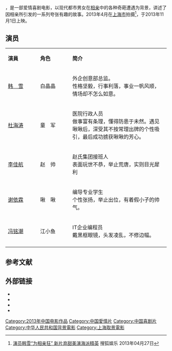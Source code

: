 {{Infobox film
| name                          = 我为相亲狂
| original_name <!-- 英文名 --> = Dating Fever
| image                         = 我为相亲狂.jpg
| caption                       = 都市、喜剧、爱情
| director<!-- 导演 -->         = 韩晶
| producer <!-- 制片 -->        = 
| producer_2                    = 周根祥
| writer  <!-- 编剧 -->         = 王旭、顾峥艺
| screenplay<!-- 剧本 -->       = 
| based_on <!-- 原著著作 -->    = 
| starring <!-- 主演 -->        = [[韩雪|韩　雪]]<br>[[杜海涛|杜海涛]]<br>[[李佳航|李佳航]]<br>[[谢依霖|谢依霖]]
| cinematography <!-- 摄影 -->  = 张力
| 統籌 = 沈玉卿、夏铭娜
| Gaffer <!-- 燈光 -->          = 杨国良
| editing <!-- 剪辑 -->         = 李晶亮、黄伟峰
| music <!-- 音乐 -->           = 蘇雋傑
| art director <!-- 美術 -->    = 
| costume consultant <!-- 造型設計 -->    = 
| studio  <!-- 制片商 -->       = 上海视野影视有限公司
| distributor <!-- 发行商 -->   = 
| released  <!-- 上映日期 -->   = {{CHNML}}{{film date|2013|11|1}}
| sarft_id <!-- 公映许可证号--> = 
| runtime  <!-- 片长时间 -->    = 107分鐘
| country  <!-- 产地 -->        = {{CHNML}}
| language                      = [[普通话|普通话]]
| budget  <!-- 预算花费 -->     = 
| gross  <!-- 票房 -->          =
| preceded_by <!-- 上一集 -->   = 
| imdb_id                       = tt2963484
| cn_name = 
| tw_name = 
| hk_name = 
}}

{{engname|《我为相亲狂》|Dating Fever}}，是一部爱情喜剧电影，以现代都市男女在[[相亲|相亲]]中的各种奇葩遭遇为背景，讲述了因相亲所引发的一系列夸张有趣的故事。2013年4月在[[上海市|上海市]]拍摄<ref>[http://yule.sohu.com/20130427/n374271189.shtml 演员韩雪“为相亲狂” 新片弃甜美演海派精英] {{Wayback|url=http://yule.sohu.com/20130427/n374271189.shtml |date=20190809090853 }} 搜狐娱乐 2013年04月27日</ref>，于2013年11月1日上映。

== 演员 ==
{|class="wikitable" width="50%"
|- style="background:cornflowerblue; color:white" align=center
|style="width:10%"|'''演員'''||style="width:10%"|'''角色'''||style="width:30%"|'''简介'''
|-
|[[韩雪|韩　雪]]||白晶晶||外企创意部总监。<br />性格坚毅，行事利落，事业一帆风顺，情场却不怎么如意。
|-
|[[杜海涛|杜海涛]]||童　军||医院行政人员<br />做事富有条理，懂得防患于未然。遇见啾啾后，深受其不按常理出牌的个性吸引，最后成功掳获啾啾的芳心。
|-
|[[李佳航|李佳航]]||赵　帅||赵氏集团接班人<br />表面玩世不恭，举止荒唐，实则目光犀利
|-
|[[谢依霖|谢依霖]]||啾　啾||编导专业学生<br />个性张扬，举止出位，有着假小子的帅气。
|-
|[[冯铭潮|冯铭潮]]||江小鱼||IT企业编程员<br />戴黑框眼镜，头发凌乱，不修边幅。
|-
|}

== 参考文献 ==
{{reflist}}

== 外部链接 ==
* {{Sinaweibo|3240653970|电影《我为相亲狂》}}
* {{imdb title|2963484}}
* {{douban}}
* {{mtime|202834}}

{{韩雪}}
{{DEFAULTSORT:WO}}
[[Category:2013年中国电影作品|Category:2013年中国电影作品]]
[[Category:中国愛情片|Category:中国愛情片]]
[[Category:中国喜剧片|Category:中国喜剧片]]
[[Category:中华人民共和国背景電影|Category:中华人民共和国背景電影]]
[[Category:上海取景電影|Category:上海取景電影]]